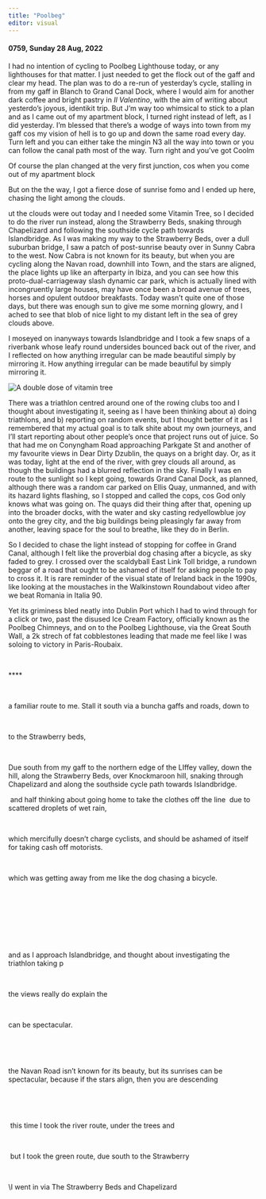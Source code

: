 ```yaml
---
title: "Poolbeg"
editor: visual
---
```


#### **0759, Sunday 28 Aug, 2022**

I had no intention of cycling to Poolbeg Lighthouse today, or any lighthouses for that matter. I just needed to get the flock out of the gaff and clear my head. The plan was to do a re-run of yesterday's cycle, stalling in from my gaff in Blanch to Grand Canal Dock, where I would aim for another dark coffee and bright pastry in *Il Valentino*, with the aim of writing about yesterdo's joyous, identikit trip. But J'm way too whimsical to stick to a plan and as I came out of my apartment block, I turned right instead of left, as I did yesterday. I'm blessed that there's a wodge of ways into town from my gaff cos my vision of hell is to go up and down the same road every day. Turn left and you can either take the mingin N3 all the way into town or you can follow the canal path most of the way. Turn right and you've got Coolm

Of course the plan changed at the very first junction, cos when you come out of my apartment block

But on the the way, I got a fierce dose of sunrise fomo and I ended up here, chasing the light among the clouds.

ut the clouds were out today and I needed some Vitamin Tree, so I decided to do the river run instead, along the Strawberry Beds, snaking through Chapelizard and following the southside cycle path towards Islandbridge. As I was making my way to the Strawberry Beds, over a dull suburban bridge, I saw a patch of post-sunrise beauty over in Sunny Cabra to the west. Now Cabra is not known for its beauty, but when you are cycling along the Navan road, downhill into Town, and the stars are aligned, the place lights up like an afterparty in Ibiza, and you can see how this proto-dual-carriageway slash dynamic car park, which is actually lined with incongruently large houses, may have once been a broad avenue of trees, horses and opulent outdoor breakfasts. Today wasn't quite one of those days, but there was enough sun to give me some morning glowry, and I ached to see that blob of nice light to my distant left in the sea of grey clouds above.

I moseyed on inanyways towards Islandbridge and I took a few snaps of a riverbank whose leafy round undersides bounced back out of the river, and I reflected on how anything irregular can be made beautiful simply by mirroring it. How anything irregular can be made beautiful by simply mirroring it.

![A double dose of vitamin tree](images/river_bank_reflection_20220828_074235.jpg)\

There was a triathlon centred around one of the rowing clubs too and I thought about investigating it, seeing as I have been thinking about a) doing triathlons, and b) reporting on random events, but I thought better of it as I remembered that my actual goal is to talk shite about my own journeys, and I'll start reporting about other people's once that project runs out of juice. So that had me on Conyngham Road approaching Parkgate St and another of my favourite views in Dear Dirty Dzublin, the quays on a bright day. Or, as it was today, light at the end of the river, with grey clouds all around, as though the buildings had a blurred reflection in the sky. Finally I was en route to the sunlight so I kept going, towards Grand Canal Dock, as planned, although there was a random car parked on Ellis Quay, unmanned, and with its hazard lights flashing, so I stopped and called the cops, cos God only knows what was going on. The quays did their thing after that, opening up into the broader docks, with the water and sky casting redyellowblue joy onto the grey city, and the big buildings being pleasingly far away from another, leaving space for the soul to breathe, like they do in Berlin. 

So I decided to chase the light instead of stopping for coffee in Grand Canal, although I felt like the proverbial dog chasing after a bicycle, as sky faded to grey. I crossed over the scaldyball East Link Toll bridge, a rundown beggar of a road that ought to be ashamed of itself for asking people to pay to cross it. It is rare reminder of the visual state of Ireland back in the 1990s, like looking at the moustaches in the Walkinstown Roundabout video after we beat Romania in Italia 90. 

Yet its griminess bled neatly into Dublin Port which I had to wind through for a click or two, past the disused Ice Cream Factory, officially known as the Poolbeg Chimneys, and on to the Poolbeg Lighthouse, via the Great South Wall, a 2k strech of fat cobblestones leading that made me feel like I was soloing to victory in Paris-Roubaix. 

\

\*\*\*\*

\

a familiar route to me. Stall it south via a buncha gaffs and roads, down to 

\

to the Strawberry beds, 

\

Due south from my gaff to the northern edge of the LIffey valley, down the hill, along the Strawberry Beds, over Knockmaroon hill, snaking through Chapelizard and along the southside cycle path towards Islandbridge. 

 and half thinking about going home to take the clothes off the line  due to scattered droplets of wet rain, \

\

which mercifully doesn't charge cyclists, and should be ashamed of itself for taking cash off motorists. 

\

which was getting away from me like the dog chasing a bicycle. 

\

\

\

\

and as I approach Islandbridge, and thought about investigating the triathlon taking p

\

the views really do explain the 

\

can be spectacular. 

\

\

the Navan Road isn't known for its beauty, but its sunrises can be spectacular, because if the stars align, then you are descending

\

\

 this time I took the river route, under the trees and 

\

 but I took the green route, due south to the Strawberry

\

\\I went in via The Strawberry Beds and Chapelizard
